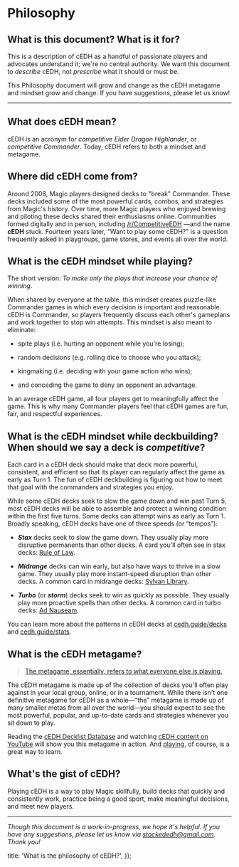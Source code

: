 
# Philosophy

## What is this document? What is it for?

This is a description of cEDH as a handful of passionate players and advocates
understand it; we're no central authority. We want this document to _describe_
cEDH, not _prescribe_ what it should or must be.

This Philosophy document will grow and change as the cEDH metagame and mindset
grow and change. If you have suggestions, please let us know!

---

## What does cEDH mean?

cEDH is an acronym for _competitive Elder Dragon Highlander_, or _competitive
Commander_. Today, cEDH refers to both a mindset and metagame.

## Where did cEDH come from?

Around 2008, Magic players designed decks to "break" Commander. These decks
included some of the most powerful cards, combos, and strategies from Magic's
history. Over time, more Magic players who enjoyed brewing and piloting these
decks shared their enthusiasms online. Communities formed digitally and in
person, including [/r/CompetitiveEDH](https://www.reddit.com/r/CompetitiveEDH/)
—and the name **cEDH** stuck. Fourteen years later, "Want to play some cEDH?" is
a question frequently asked in playgroups, game stores, and events all over the
world.

## What is the cEDH mindset while playing?

The short version: _To make only the plays that increase your chance of
winning_.

When shared by everyone at the table, this mindset creates puzzle-like Commander
games in which every decision is important and reasonable. cEDH is Commander, so
players frequently discuss each other's gameplans and work together to stop win
attempts. This mindset is also meant to eliminate:

- spite plays (i.e. hurting an opponent while you're losing);

- random decisions (e.g. rolling dice to choose who you attack);

- kingmaking (i.e. deciding with your game action who wins);

- and conceding the game to deny an opponent an advantage.

In an average cEDH game, all four players get to meaningfully affect the game.
This is why many Commander players feel that cEDH games are fun, fair, and
respectful experiences.

## What is the cEDH mindset while deckbuilding? When should we say a deck is _competitive_?

Each card in a cEDH deck should make that deck more powerful, consistent, and
efficient so that its player can regularly affect the game as early as Turn 1.
The fun of cEDH deckbuilding is figuring out how to meet that goal with the
commanders and strategies you enjoy.

While some cEDH decks seek to slow the game down and win past Turn 5, most cEDH
decks will be able to assemble and protect a winning condition within the first
five turns. Some decks can attempt wins as early as Turn 1. Broadly speaking,
cEDH decks have one of three speeds (or “tempos”):

- _**Stax**_ decks seek to slow the game down. They usually play more disruptive
  permanents than other decks. A card you'll often see in stax decks:
  [Rule of Law](https://scryfall.com/card/10e/37/rule-of-law).

- _**Midrange**_ decks can win early, but also have ways to thrive in a slow
  game. They usually play more instant-speed disruption than other decks. A
  common card in midrange decks:
  [Sylvan Library](https://scryfall.com/card/cc1/5/sylvan-library).

- _**Turbo**_ (or _**storm**_) decks seek to win as quickly as possible. They
  usually play more proactive spells than other decks. A common card in turbo
  decks: [Ad Nauseam](https://scryfall.com/card/2xm/76/ad-nauseam).

You can learn more about the patterns in cEDH decks at
[cedh.guide/decks](https://cedh.guide/decks) and
[cedh.guide/stats](https://cedh.guide/stats).

## What is the cEDH metagame?

> [The metagame, essentially, refers to what everyone else is playing.](https://magic.wizards.com/en/articles/archive/magic-academy/what-metagame-2007-01-06)

The cEDH metagame is made up of the collection of decks you'll often play
against in your local group, online, or in a tournament. While there isn't one
definitive metagame for cEDH as a whole—“the” metagame is made up of many
smaller metas from all over the world—you should expect to see the most
powerful, popular, and up-to-date cards and strategies whenever you sit down to
play.

Reading the [cEDH Decklist Database](https://cedh.guide/decks) and watching
[cEDH content on YouTube](https://cedh.guide/watch) will show you this metagame
in action. And [playing](https://cedh.guide/play), of course, is a great way to
learn.

## What's the gist of cEDH?

Playing cEDH is a way to play Magic skillfully, build decks that quickly and
consistently work, practice being a good sport, make meaningful decisions, and
meet new players.

---

_Though this document is a work-in-progress, we hope it's helpful. If you have
any suggestions, please let us know via stackededh@gmail.com. Thank you!_

  title: 'What is the philosophy of cEDH?',
});

